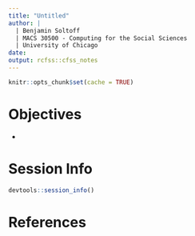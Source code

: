 ```yaml
---
title: "Untitled"
author: |
  | Benjamin Soltoff
  | MACS 30500 - Computing for the Social Sciences
  | University of Chicago
date: 
output: rcfss::cfss_notes
---
```


```r
knitr::opts_chunk$set(cache = TRUE)
```

# Objectives

* 


# Session Info {.toc-ignore}

```r
devtools::session_info()
```

# References {.toc-ignore}
